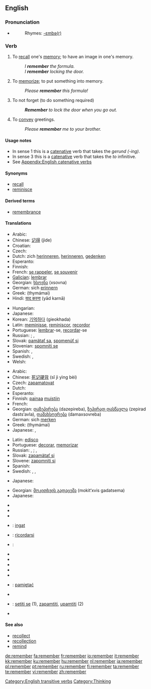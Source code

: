 ==English==

{{rank|American|bad|forward|523|remember|fair|blood|copyright}}

===Pronunciation===
* {{audio|en-us-remember.ogg|Audio (US)}}
*: Rhymes: [[Rhymes:English:-ɛmbə(r)|-ɛmbə(r)]]

===Verb===
{{en-verb}}

# To [[recall]] one's [[memory]]; to have an image in one's memory.
#: ''I '''remember''' the formula.''
#: ''I '''remember''' locking the door.''
# To [[memorize]]; to put something into memory.
#: ''Please '''remember''' this formula!''
# To not forget (to do something required)
#: '''''Remember''' to lock the door when you go out.''
# To [[convey]] greetings.
#: ''Please '''remember''' me to your brother.''

====Usage notes====
* In sense 1 this is a [[catenative]] verb that takes the ''gerund (-ing)''.
* In sense 3 this is a [[catenative]] verb that takes the ''to'' infinitive.
* See [[Appendix:English catenative verbs]]

====Synonyms====
* [[recall]]
* [[reminisce]]

====Derived terms====
* [[remembrance]]

====Translations====
{{trans-top|to recall one's memory}}
* Arabic: {{Arab|[[تذكر]]}} {{IPAchar|(taðákkara)}}
* Chinese: [[记得]] (jìde)
* Croatian: {{t|hr|sjećati se}}
* Czech: {{t-|cs|pamatovat}}
* Dutch: zich [[herinneren]], [[herinneren]], [[gedenken]]
* Esperanto: {{t-|eo|memori|xs=Esperanto}}
* Finnish: {{t+|fi|muistaa}}
* French: [[se rappeler]], [[se souvenir]]
* [[Galician]]: [[lembrar]]
* Georgian: [[ხსოვნა]] (xsovna)
* German: sich [[erinnern]]
* Greek: {{t+|el|θυμάμαι|sc=Grek}} (thymámai)
* Hindi: [[याद करना]] (yād karnā)
{{trans-mid}}
* Hungarian: {{t|hu|emlékszik}}
* Japanese: {{t|ja|sc=Jpan|思い出す|tr=おもいだす, omoidasu}}
* Korean: [[기억하다]] (gieokhada)
* Latin: [[meminisse]], [[reminiscor]], [[recordor]]
* Portuguese: [[lembrar]]-se, [[recordar]]-se
* Russian: {{t+|ru|помнить|tr=pómnit’|sc=Cyrl}} {{impf}}; {{t-|ru|не забывать|tr=ne zabyvát’|sc=Cyrl}} {{impf}}, {{t-|ru|не забыть|tr=ne zabýt’|sc=Cyrl}} {{pf}}
* Slovak: [[pamätať sa]], [[spomenúť si]]
* Slovenian: [[spomniti se]]
* Spanish: {{t-|es|acordarse}}, {{t-|es|recordar}}
* Swedish: {{t-|sv|komma ihåg}}, {{t+|sv|minnas}}
* Welsh: {{t-|cy|cofio|xs=Welsh}}
{{trans-bottom}}

{{trans-top|to memorize}}
* Arabic: {{Arab|[[استذكر]]}} {{IPAchar|(istáðkara)}}
* Chinese: [[死记硬背]] (sǐ jì yìng bèi)
* Czech: [[zapamatovat]]
* Dutch: {{t+|nl|onthouden}}
* Esperanto: {{t-|eo|memori|xs=Esperanto}}
* Finnish: [[painaa]] [[muisti|muistiin]]
* French: {{t+|fr|retenir}}
* Georgian: [[დაზეპირება]] (dazepireba), [[ზეპირად დასწავლა]] (zepirad dasts‘avla), [[დამახსოვრება]] (damaxsovreba)
* German: sich [[merken]]
* Greek: {{t+|el|θυμάμαι|sc=Grek}} (thymámai)
* Japanese: {{t|ja|sc=Jpan|覚える|tr=おぼえる, oboeru}}, {{t|ja|sc=Jpan|記憶する|tr=kioku suru}}
{{trans-mid}}
* Latin: [[edisco]]
* Portuguese: [[decorar]], [[memorizar]]
* Russian: {{t+|ru|запоминать|tr=zapóminát’|sc=Cyrl}} {{impf}}, {{t+|ru|запомнить|tr=zapómnit’|sc=Cyrl}} {{pf}}; {{t-|ru|не забывать|tr=ne zabyvát’|sc=Cyrl}} {{impf}}, {{t-|ru|не забыть|tr=ne zabýt’|sc=Cyrl}} {{pf}}
* Slovak: [[zapamätať si]]
* Slovene: [[zapomniti si]]
* Spanish: {{t-|es|retener}}
* Swedish: {{t-|sv|komma ihåg}}, {{t+|sv|minnas}}, {{t+|sv|memorera}}
{{trans-bottom}}

{{trans-top|to not forget to do something required}}
* Japanese: {{t|ja|sc=Jpan|確認する|tr=kakunin suru}}
{{trans-mid}}
{{trans-bottom}}

{{trans-top|to convey greetings}}
* Georgian: [[მოკითხვის გადაცემა]] (mokit‘xvis gadatsema)
* Japanese: {{t|ja|sc=Jpan|よろしく伝える|tr=yoroshiku tsutaeru}}
{{trans-mid}}
{{trans-bottom}}

{{checktrans-top}}
* {{trreq|Albanian}}
* {{trreq|Armenian}}
* {{trreq|Hebrew}}
* {{ttbc|Indonesian}}: [[ingat]]
* {{ttbc|Italian}}: [[ricordarsi]]
* {{ttbc|Kurdish}}: {{KUchar|[[له‌بیربوون]]}}
{{checktrans-mid}}
* {{trreq|Latin}}
* {{trreq|Latvian}}
* {{trreq|Lithuanian}}
* {{trreq|Mongolian}}
* {{trreq|Persian}}
* {{ttbc|Polish}}: [[pamiętać]]
* {{trreq|Romanian}}
* {{ttbc|Serbian}}: [[setiti se]] (1), [[zapamtiti]], [[upamtiti]] (2)
* {{trreq|Turkish}}
{{checktrans-bottom}}

====See also====
* [[recollect]]
* [[recollection]]
* [[remind]]

[[Category:English transitive verbs]]
[[Category:Thinking]]

[[de:remember]]
[[fa:remember]]
[[fr:remember]]
[[io:remember]]
[[it:remember]]
[[kk:remember]]
[[ku:remember]]
[[hu:remember]]
[[nl:remember]]
[[ja:remember]]
[[pl:remember]]
[[pt:remember]]
[[ru:remember]]
[[fi:remember]]
[[ta:remember]]
[[te:remember]]
[[vi:remember]]
[[zh:remember]]